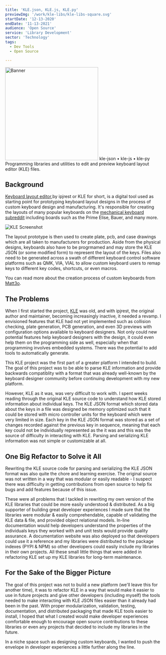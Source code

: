 ```yaml
---
title: 'KLE.json, KLE.js, KLE.py'
previewImg: '/work/kle-libs/kle-libs-square.svg'
startDate: '12-13-2020'
endDate: '11-13-2021'
audience: 'Open Source'
service: 'Library Development'
sector: 'Technology'
tags:
  - Dev Tools
  - Open Source

---
```


<Img alt="Banner" src="/work/kle-libs/kle-libs-rectangle.svg" height="300"/>

<Typography component="div" textAlign="center">
  <Anchor href="https://github.com/DamSenViet/kle-json">kle-json</Anchor><span> • </span>
  <Anchor href="https://github.com/DamSenViet/kle-js">kle-js</Anchor><span> • </span>
  <Anchor href="https://github.com/DamSenViet/kle-py">kle-py</Anchor><br/>
  Programming libraries and utilities to edit and preview keyboard layout editor (KLE) files.<br/>
</Typography>

## Background

[Keyboard layout editor](http://www.keyboard-layout-editor.com/),by ipjrest or
KLE for short, is a digital tool used as starting point for prototyping keyboard
layout designs in the process of custom keyboard design and manufacturing. It's
responsible for creating the layouts of many popular keyboards on the
[mechanical keyboard subreddit](https://www.reddit.com/r/mechanicalkeyboards/)
including boards such as the Prime Elise, Bauer, and many more.

<Img alt="KLE Screenshot" src="/work/kle-libs/kle-screenshot.png"/>

The layout prototype is then used to create plate, pcb, and case drawings which
are all taken to manufacturers for production. Aside from the physical designs,
keyboards also have to be progrmamed and may store the KLE JSON (or some modified
form) to represent the layout of the keys. Files also need to be generated
across a swath of different keyboard control software platforms such as
QMK, VIA, VIAL to allow custom keyboard users to remap keys to different
key codes, shortcuts, or even macros.

You can read more about the creation process of custom keyboards from [Matt3o](https://matt3o.com/book/).

## The Problems

When I first started the project, [KLE](https://github.com/ijprest/keyboard-layout-editor)
was old, and with ipjrest, the original author and maintainer, becoming
increasingly inactive, it needed a revamp. I envisioned features that KLE had
not yet implemented such as collision checking, plate generation,
PCB generation, and even 3D previews with configuration options available to
keyboard designers. Not only could new potential features help keyboard
designers with the design, it could even help them on the programming side as
well, especially when that programming involves embedded systems. There was the
potential to add tools to automatically generate.

This KLE project was the first part of a greater platform I intended to build.
The goal of this project was to be able to parse KLE information and provide
backwards compatiblity with a format that was already well-known by the
keyboard designer community before continuing development with my new platform.

However, KLE as it was, was very difficult to work with. I spent weeks reading
through the original KLE source code to understand how KLE stored information
about individual keys. The KLE JSON format which stored data about the keys in a
file was designed be memory optimized such that it could be stored with micro
controller units for the keyboard which were very limited in size. Each key in
the KLE JSON format was stored as a set of changes recorded against the previous
key in sequence, meaning that each key could not be individually represented as
the it was and this was the source of difficulty in interacting with KLE.
Parsing and serializing KLE information was not simple or customizable at all.


## One Big Refactor to Solve it All

Rewriting the KLE source code for parsing and serializing the KLE JSON format
was also quite the chore and learning exercise. The original source was not
written in a way that was modular or easily readable - I suspect there was
difficulty in getting contributions from open source to help fix bugs
and add features because of this issue.

These were all problems that I tackled in rewriting my own version of the
KLE libraries that could be more easily understood & distributed. As a big
supporter of building great developer experiences I made sure that the
libraries were modular & easily comprehendable, capable of validating the KLE
data & file, and provided object relational models. In-line documentation
would help developers understand the properties of the individuals keys they
worked with and unit tests would provide quality assurance. A documentation
website was also deployed so that developers could use it a reference and my
libraries were distributed to the package indexes (PYPI & NPM) so other
developers could easily include my libraries in their own projects. All these
small little things that were added in refactoring KLE set up my KLE libraries
for long-term maintenance.

## For the Sake of the Bigger Picture

The goal of this project was not to build a new platform (we'll leave this for
another time), it was to refactor KLE in a way that would make it easier to use
in future projects and give other developers (including myself) the tools
needed to make interacting with KLE JSON files easier than it already had been
in the past. With proper modularization, validation, testing, documentation,
and distributed packaging that made KLE tools easier to install, I hoped that
what I created would make developer experiences comfortable enough to encourage
open source contributions to these libraries or even any projects that decided
to include my libraries in the future.

In a niche space such as designing custom keyboards, I wanted to push the
envelope in  developer experiences a little further along the line.


